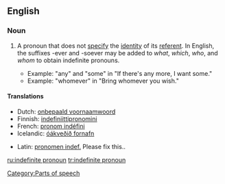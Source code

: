 ==English==

===Noun===
{{wikipedia}}
{{en-noun|sg=[[indefinite]] [[pronoun]]}}

# {{grammar}} A pronoun that does not [[specify]] the [[identity]] of its [[referent]]. In English, the suffixes -ever and -soever may be added to ''what'', ''which'', ''who'', and ''whom'' to obtain indefinite pronouns.
#*Example: "any" and "some" in "If there's any more, I want some."
#*Example: "whomever" in "Bring whomever you wish."

====Translations====
{{trans-top|Pronoun not specifying the identity of its referent}}
*Dutch: [[onbepaald voornaamwoord]] {{n}}
*Finnish: [[indefiniittipronomini]]
*French: [[pronom indéfini]] {{m}}
*Icelandic: [[óákveðið fornafn]] {{n}}
{{trans-mid}}
*Latin: [[pronomen indef.]] {{n}} Please fix this..
{{trans-bottom}}

[[Category:Parts of speech]]

[[ru:indefinite pronoun]]
[[tr:indefinite pronoun]]